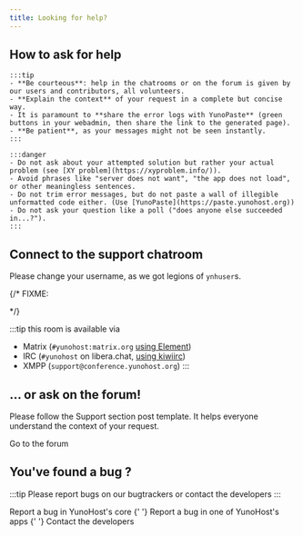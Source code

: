 ```yaml
---
title: Looking for help?
---
```



## How to ask for help

<Columns> 
  <Column className='text--left'>
  
    :::tip
    - **Be courteous**: help in the chatrooms or on the forum is given by our users and contributors, all volunteers.
    - **Explain the context** of your request in a complete but concise way.
    - It is paramount to **share the error logs with YunoPaste** (green buttons in your webadmin, then share the link to the generated page).
    - **Be patient**, as your messages might not be seen instantly.
    :::

  </Column>
  <Column className='text--left'>

    :::danger
    - Do not ask about your attempted solution but rather your actual problem (see [XY problem](https://xyproblem.info/)).
    - Avoid phrases like "server does not want", "the app does not load", or other meaningless sentences.
    - Do not trim error messages, but do not paste a wall of illegible unformatted code either. (Use [YunoPaste](https://paste.yunohost.org))
    - Do not ask your question like a poll ("does anyone else succeeded in...?").
    :::

  </Column>
</Columns>

## Connect to the support chatroom

Please change your username, as we got legions of `ynhuser`s.

{/* FIXME:
<!-- [center]
<iframe src="https://kiwiirc.com/nextclient/?settings=d7be8b3b102382f81da862419a65c9b1" style="width:100%;height:450px;border:0;display:block"></iframe>
[/center] --> */}

:::tip
this room is available via
- Matrix (`#yunohost:matrix.org` [using Element](https://riot.im/app/#/room/#yunohost:matrix.org?target=_blank))
- IRC (`#yunohost` on libera.chat, [using kiwiirc](https://web.libera.chat/#yunohost))
- XMPP (`support@conference.yunohost.org`)
:::

## ... or ask on the forum!

Please follow the Support section post template. It helps everyone understand the context of your request.

<div class="text--center">
<LinkButton url="https://forum.yunohost.org/?target=_blank&classes=btn,btn-lg,btn-success" color="green"><FAIcon icon='fa-comment'/> Go to the forum</LinkButton>
</div>

## You've found a bug ?

:::tip
Please report bugs on our bugtrackers or contact the developers
:::

<div class="text--center">
  <LinkButton url="https://github.com/yunohost/issues/issues?target=_blank&classes=btn,btn-lg,btn-warning" color="red"><FAIcon icon='fa-exclamation-circle'/> Report a bug in YunoHost's core</LinkButton>
  {' '}
  <LinkButton url="https://github.com/YunoHost-Apps?target=_blank&classes=btn,btn-lg,btn-warning" color="orange"><FAIcon icon='fa-exclamation-circle'/> Report a bug in one of YunoHost's apps</LinkButton>
  {' '}
  <LinkButton url="https://web.libera.chat/#yunohost-dev&classes=btn,btn-lg,btn-warning" color="lightblue"><FAIcon icon='fa-comment'/> Contact the developers</LinkButton>
</div>
